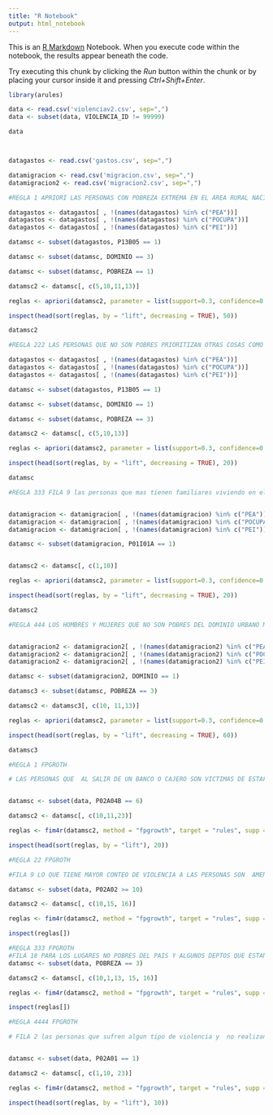 ---
title: "R Notebook"
output: html_notebook
---

This is an [R Markdown](http://rmarkdown.rstudio.com) Notebook. When you execute code within the notebook, the results appear beneath the code. 

Try executing this chunk by clicking the *Run* button within the chunk or by placing your cursor inside it and pressing *Ctrl+Shift+Enter*. 

```{r}

library(arules)

data <- read.csv('violenciav2.csv', sep=",")
data <- subset(data, VIOLENCIA_ID != 99999)

data



datagastos <- read.csv('gastos.csv', sep=",")

datamigracion <- read.csv('migracion.csv', sep=",")
datamigracion2 <- read.csv('migracion2.csv', sep=",")

```



```{r}
#REGLA 1 APRIORI LAS PERSONAS CON POBREZA EXTREMA EN EL AREA RURAL NACIONAL SE ENFOCAN PRODUCTOS DE LIMPIEZA PERSONAL CON PRECIOS DE 30 a 500

datagastos <- datagastos[ , !(names(datagastos) %in% c("PEA"))]
datagastos <- datagastos[ , !(names(datagastos) %in% c("POCUPA"))]
datagastos <- datagastos[ , !(names(datagastos) %in% c("PEI"))]

datamsc <- subset(datagastos, P13B05 == 1)

datamsc <- subset(datamsc, DOMINIO == 3)

datamsc <- subset(datamsc, POBREZA == 1)

datamsc2 <- datamsc[, c(5,10,11,13)]

reglas <- apriori(datamsc2, parameter = list(support=0.3, confidence=0.3))

inspect(head(sort(reglas, by = "lift", decreasing = TRUE), 50))

datamsc2

```
```{r}

#REGLA 222 LAS PERSONAS QUE NO SON POBRES PRIORITIZAN OTRAS COSAS COMO LA DIVERSION

datagastos <- datagastos[ , !(names(datagastos) %in% c("PEA"))]
datagastos <- datagastos[ , !(names(datagastos) %in% c("POCUPA"))]
datagastos <- datagastos[ , !(names(datagastos) %in% c("PEI"))]

datamsc <- subset(datagastos, P13B05 == 1)

datamsc <- subset(datamsc, DOMINIO == 1)

datamsc <- subset(datamsc, POBREZA == 3)

datamsc2 <- datamsc[, c(5,10,13)]

reglas <- apriori(datamsc2, parameter = list(support=0.3, confidence=0.3))

inspect(head(sort(reglas, by = "lift", decreasing = TRUE), 20))

datamsc


```

```{r}
#REGLA 333 FILA 9 las personas que mas tienen familiares viviendo en el exterior son de los deptos que estan con frontera a MX https://lahora.gt/nacionales/lucero_sapalu/2023/05/13/estos-son-los-cinco-departamentos-con-mayores-indices-de-migracion/


datamigracion <- datamigracion[ , !(names(datamigracion) %in% c("PEA"))]
datamigracion <- datamigracion[ , !(names(datamigracion) %in% c("POCUPA"))]
datamigracion <- datamigracion[ , !(names(datamigracion) %in% c("PEI"))]

datamsc <- subset(datamigracion, P01I01A == 1)


datamsc2 <- datamsc[, c(1,10)]

reglas <- apriori(datamsc2, parameter = list(support=0.3, confidence=0.3))

inspect(head(sort(reglas, by = "lift", decreasing = TRUE), 20))

datamsc2


```

```{r}
#REGLA 444 LOS HOMBRES Y MUJERES QUE NO SON POBRES DEL DOMINIO URBANO METROPOLITANO EN SU MAYORIA EMIGRAN ES A NORTE AMERICA O ALREDEDOR DE CENTROAMERICA


datamigracion2 <- datamigracion2[ , !(names(datamigracion2) %in% c("PEA"))]
datamigracion2 <- datamigracion2[ , !(names(datamigracion2) %in% c("POCUPA"))]
datamigracion2 <- datamigracion2[ , !(names(datamigracion2) %in% c("PEI"))]

datamsc <- subset(datamigracion2, DOMINIO == 1)

datamsc3 <- subset(datamsc, POBREZA == 3)

datamsc2 <- datamsc3[, c(10, 11,13)]

reglas <- apriori(datamsc2, parameter = list(support=0.3, confidence=0.3))

inspect(head(sort(reglas, by = "lift", decreasing = TRUE), 60))

datamsc3

```





```{r}

#REGLA 1 FPGROTH

# LAS PERSONAS QUE  AL SALIR DE UN BANCO O CAJERO SON VICTIMAS DE ESTAFA O FRAUDE, ESTO ES CURIOSO PORQUE LA CREENCIA POPULAR O ALGO QUE PASA ANTES ERA LOS ROBOS A MANO ARMADA y NO DENUNCIARON DEBIDO A QUE LAS PERSONAS TIENEN LA PERCEPCION QUE LAS AUTORIDADES NO AYUDARAN


datamsc <- subset(data, P02A04B == 6)

datamsc2 <- datamsc[, c(10,11,23)]

reglas <- fim4r(datamsc2, method = "fpgrowth", target = "rules", supp = .2, conf = .2)

inspect(head(sort(reglas, by = "lift"), 20))
```
```{r}
#REGLA 22 FPGROTH

#FILA 9 LO QUE TIENE MAYOR CONTEO DE VIOLENCIA A LAS PERSONAS SON  AMENAZAS YA SEA POR FAMILIARES O DESCONOCIDOS YA SEA EN CASA O EN EL TRABAJO

datamsc <- subset(data, P02A02 >= 10)

datamsc2 <- datamsc[, c(10,15, 16)]

reglas <- fim4r(datamsc2, method = "fpgrowth", target = "rules", supp = .2, conf = .2)

inspect(reglas[])
```

```{r}
#REGLA 333 FPGROTH
#FILA 18 PARA LOS LUGARES NO POBRES DEL PAIS Y ALGUNOS DEPTOS QUE ESTAN ALREDEDOR DE LA CIUDAD COMO CHIMALTENANGO, EL PROGRESO Y SACATEPEQUEZ LOS PRINCIPALES ACTOS DE VIOLENCIA SON ROBOSY DAÑOS A LA PROPIEDAD PRIVADA
datamsc <- subset(data, POBREZA == 3)

datamsc2 <- datamsc[, c(10,1,13, 15, 16)]

reglas <- fim4r(datamsc2, method = "fpgrowth", target = "rules", supp = .1, conf = .1)

inspect(reglas[])
```
```{r}
#REGLA 4444 FPGROTH

# FILA 2 las personas que sufren algun tipo de violencia y  no realizan las denuncias en su mayoria es debido a la falta de credibilidad en los procesos, falta de conocimiento y miedo 


datamsc <- subset(data, P02A01 == 1)

datamsc2 <- datamsc[, c(1,10, 23)]

reglas <- fim4r(datamsc2, method = "fpgrowth", target = "rules", supp = .2, conf = .2)

inspect(head(sort(reglas, by = "lift"), 10))
```
